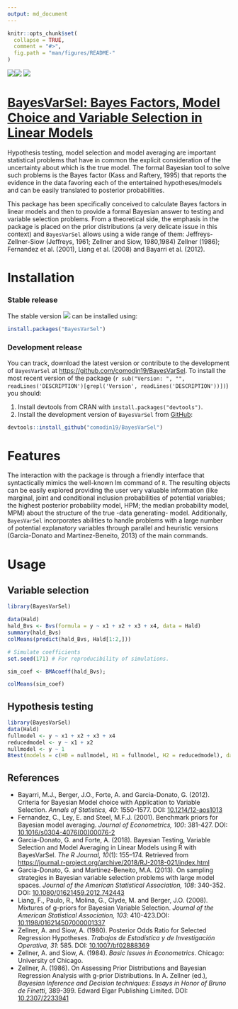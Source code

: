 ```yaml
---
output: md_document
---
```

```r
knitr::opts_chunk$set(
  collapse = TRUE,
  comment = "#>",
  fig.path = "man/figures/README-"
)
```

[![](https://www.r-pkg.org/badges/version/BayesVarSel)](https://cran.r-project.org/package=BayesVarSel)[![](https://cranlogs.r-pkg.org/badges/BayesVarSel)](https://cran.r-project.org/package=BayesVarSel) [![](https://cranlogs.r-pkg.org/badges/grand-total/BayesVarSel)](https://cran.r-project.org/package=BayesVarSel)

# [BayesVarSel: Bayes Factors, Model Choice and Variable Selection in Linear Models](https://github.com/comodin19/BayesVarSel)

Hypothesis testing,   model selection and model averaging are important statistical problems that have in common the explicit consideration of the uncertainty about which is the true model. The formal Bayesian tool to solve such problems is the Bayes factor (Kass and Raftery, 1995) that reports the evidence in the data favoring each of the entertained hypotheses/models and can be easily translated to posterior probabilities.

This package has been specifically conceived to calculate Bayes factors in linear models and then to provide a formal Bayesian answer to testing and variable selection problems. From a theoretical side, the emphasis in the package is placed on the prior distributions (a very delicate issue in this context) and `BayesVarSel` allows using a wide range of them: Jeffreys-Zellner-Siow (Jeffreys, 1961; Zellner and Siow, 1980,1984) Zellner (1986); Fernandez et al. (2001), Liang et al. (2008) and Bayarri et al. (2012).


# Installation

### Stable release
The stable version [![](http://www.r-pkg.org/badges/version/BayesVarSel)](https://cran.r-project.org/package=BayesVarSel) can be installed using:

```r
install.packages("BayesVarSel")
```

### Development release
You can track, download the latest version or contribute to the development of `BayesVarSel` at [https://github.com/comodin19/BayesVarSel](https://github.com/comodin19/BayesVarSel). To install the most recent version of the package (`r sub("Version: ", "", readLines('DESCRIPTION')[grepl('Version', readLines('DESCRIPTION'))])`) you should:

1. Install devtools from CRAN with `install.packages("devtools")`.
2. Install the development version of `BayesVarSel` from [GitHub](https://github.com/comodin19/BayesVarSel):

```r
devtools::install_github("comodin19/BayesVarSel")
```

# Features
The interaction with the package is through a friendly interface that syntactically mimics the well-known lm command of `R`. The resulting objects can be easily explored providing the user very valuable information (like marginal, joint and conditional inclusion probabilities of potential variables; the highest posterior probability model, HPM; the median probability model, MPM) about the structure of the true -data generating- model. Additionally, `BayesVarSel` incorporates abilities to handle problems with a large number of potential explanatory variables through parallel and heuristic versions (Garcia-Donato and Martinez-Beneito, 2013) of the main commands.

# Usage

## Variable selection

```r
library(BayesVarSel)

data(Hald)
hald_Bvs <- Bvs(formula = y ~ x1 + x2 + x3 + x4, data = Hald)
summary(hald_Bvs)
colMeans(predict(hald_Bvs, Hald[1:2,]))

# Simulate coefficients
set.seed(171) # For reproducibility of simulations.

sim_coef <- BMAcoeff(hald_Bvs);

colMeans(sim_coef)
```

## Hypothesis testing

```r
library(BayesVarSel)
data(Hald)
fullmodel <- y ~ x1 + x2 + x3 + x4
reducedmodel <- y ~ x1 + x2
nullmodel <- y ~ 1
Btest(models = c(H0 = nullmodel, H1 = fullmodel, H2 = reducedmodel), data = Hald)
```

## References

- Bayarri, M.J., Berger, J.O., Forte, A. and Garcia-Donato, G. (2012). Criteria for Bayesian Model choice with Application to Variable Selection. *Annals of Statistics, 40*: 1550-1577. DOI: [10.1214/12-aos1013](http://www.dx.doi.org/10.1214/12-aos1013)
- Fernandez, C., Ley, E. and Steel, M.F.J. (2001). Benchmark priors for Bayesian model averaging. *Journal of Econometrics, 100*: 381-427. DOI: [10.1016/s0304-4076(00)00076-2](http://www.dx.doi.org/10.1016/s0304-4076(00)00076-2)
- Garcia-Donato, G. and Forte, A. (2018). Bayesian Testing, Variable Selection and Model Averaging in Linear Models using R with BayesVarSel. *The R Journal, 10*(1): 155–174. Retrieved from [https://journal.r-project.org/archive/2018/RJ-2018-021/index.html](https://journal.r-project.org/archive/2018/RJ-2018-021/index.html)
- Garcia-Donato, G. and Martinez-Beneito, M.A. (2013). On sampling strategies in Bayesian variable selection problems with large model spaces. *Journal of the American Statistical Association, 108*: 340-352. DOI: [10.1080/01621459.2012.742443](http://www.dx.doi.org/10.1080/01621459.2012.742443)
- Liang, F., Paulo, R., Molina, G., Clyde, M. and Berger, J.O. (2008). Mixtures of g-priors for Bayesian Variable Selection. *Journal of the American Statistical Association, 103*: 410-423.DOI: [10.1198/016214507000001337](http://www.dx.doi.org/10.1198/016214507000001337)
- Zellner, A. and Siow, A. (1980). Posterior Odds Ratio for Selected Regression Hypotheses. *Trabajos de Estadística y de Investigación Operativa, 31*: 585. DOI: [10.1007/bf02888369](http://www.dx.doi.org/10.1007/bf02888369)
- Zellner, A. and Siow, A. (1984). *Basic Issues in Econometrics*. Chicago: University of Chicago.
- Zellner, A. (1986). On Assessing Prior Distributions and Bayesian Regression Analysis with g-prior Distributions. In A. Zellner (ed.), *Bayesian Inference and Decision techniques: Essays in Honor of Bruno de Finetti*, 389-399. Edward Elgar Publishing Limited. DOI: [10.2307/2233941](http://www.dx.doi.org/10.2307/2233941)
